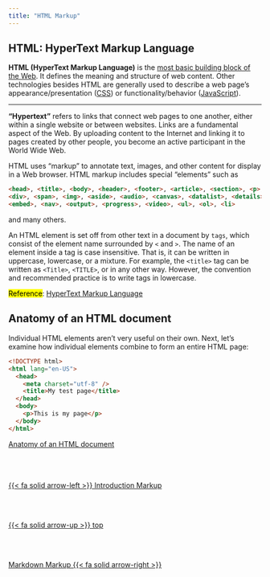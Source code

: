 ```yaml
---
title: "HTML Markup"
---
```

## HTML: HyperText Markup Language
:::{.summary}
**HTML (HyperText Markup Language)** is the [most basic building block of the Web](https://developer.mozilla.org/en-US/docs/Learn/HTML/Introduction_to_HTML). It defines the meaning and structure of web content. Other technologies besides HTML are generally used to describe a web page's appearance/presentation ([CSS](https://developer.mozilla.org/en-US/docs/Web/CSS)) or functionality/behavior ([JavaScript](https://developer.mozilla.org/en-US/docs/Web/JavaScript)).
:::
---
**"Hypertext"** refers to links that connect web pages to one another, either within a single website or between websites. Links are a fundamental aspect of the Web. By uploading content to the Internet and linking it to pages created by other people, you become an active participant in the World Wide Web.

HTML uses "markup" to annotate text, images, and other content for display in a Web browser. HTML markup includes special "elements" such as 

```html
<head>, <title>, <body>, <header>, <footer>, <article>, <section>, <p>, 
<div>, <span>, <img>, <aside>, <audio>, <canvas>, <datalist>, <details>,
<embed>, <nav>, <output>, <progress>, <video>, <ul>, <ol>, <li>
```
and many others.

An HTML element is set off from other text in a document by `tags`, which consist of the element name surrounded by `<` and `>`. The name of an element inside a tag is case insensitive. That is, it can be written in uppercase, lowercase, or a mixture. For example, the `<title>` tag can be written as `<Title>`, `<TITLE>`, or in any other way. However, the convention and recommended practice is to write tags in lowercase.

<mark>Reference</mark>: [HyperText Markup Language](https://developer.mozilla.org/en-US/docs/Learn/HTML/Introduction_to_HTML)

## Anatomy of an HTML document
Individual HTML elements aren't very useful on their own. Next, let's examine how individual elements combine to form an entire HTML page:

```html
<!DOCTYPE html>
<html lang="en-US">
  <head>
    <meta charset="utf-8" />
    <title>My test page</title>
  </head>
  <body>
    <p>This is my page</p>
  </body>
</html>
```

[Anatomy of an HTML document](https://developer.mozilla.org/en-US/docs/Learn/HTML/Introduction_to_HTML/Getting_started#anatomy_of_an_html_document)
<!--- navLinks -->
<br><br>
<div class=row>
<br>
<div class='column left previous'>
<br>
[{{< fa solid arrow-left >}} Introduction Markup](/markup/markup-lang-intro.qmd)
<br>
</div>
<br>
<div class='column center'>
<br>
[{{< fa solid arrow-up >}} top](#top)
<br>
</div>
<br>
<div class='column right next'>
<br>
[Markdown Markup  {{< fa solid arrow-right >}}](/markup/markup-lang-md.qmd)
<br>
</div>
<br>
</div>
